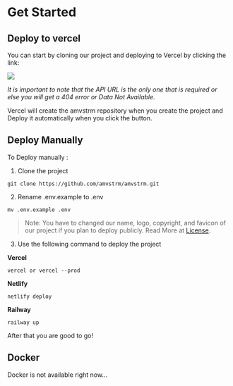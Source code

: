 # Get Started

## Deploy to vercel

You can start by cloning our project and deploying to Vercel by clicking the link:

[![](https://vercel.com/button)](https://vercel.com/new/clone?project-name=amvstrm&repository-name=amvstrm&s=https://github.com/amvstrm/amvstrm&env=API_URL&envDescription=Do%20not%20put%20any%20other%20api%20url%20only%20https://api.amvstr.ml)

*It is important to note that the API URL is the only one that is required or else you will get a 404 error or Data Not Available.*

Vercel will create the amvstrm repository when you create the project and Deploy it automatically when you click the button.

## Deploy Manually

To Deploy manually :

1. Clone the project
````amv
git clone https://github.com/amvstrm/amvstrm.git
````
2. Rename .env.example to .env
````amv
mv .env.example .env
````

> Note: You have to changed our name, logo, copyright, and favicon of our project if you plan to deploy publicly. Read More at [License](/license#name-and-logo).

3. Use the following command to deploy the project

**Vercel**

````amv
vercel or vercel --prod
````

**Netlify**

````amv
netlify deploy
````

**Railway**

````amv
railway up
````

After that you are good to go!

## Docker

Docker is not available right now...